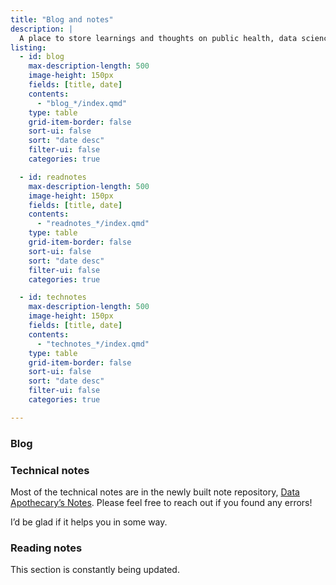 ```yaml
---
title: "Blog and notes"
description: |
  A place to store learnings and thoughts on public health, data science and open source development 
listing:
  - id: blog
    max-description-length: 500
    image-height: 150px
    fields: [title, date]
    contents: 
      - "blog_*/index.qmd"
    type: table
    grid-item-border: false
    sort-ui: false
    sort: "date desc"
    filter-ui: false
    categories: true

  - id: readnotes
    max-description-length: 500
    image-height: 150px
    fields: [title, date]
    contents: 
      - "readnotes_*/index.qmd"
    type: table
    grid-item-border: false
    sort-ui: false
    sort: "date desc"
    filter-ui: false
    categories: true

  - id: technotes
    max-description-length: 500
    image-height: 150px
    fields: [title, date]
    contents: 
      - "technotes_*/index.qmd"
    type: table
    grid-item-border: false
    sort-ui: false
    sort: "date desc"
    filter-ui: false
    categories: true

---
```


### Blog

::: {#blog}
:::


### Technical notes

Most of the technical notes are in the newly built note repository, [Data Apothecary's Notes](https://andreaczhang.github.io/data-apothecary-notes/). Please feel free to reach out if you found any errors!

I'd be glad if it helps you in some way.

::: {#technotes}
:::




### Reading notes

This section is constantly being updated.

::: {#readnotes}
:::




